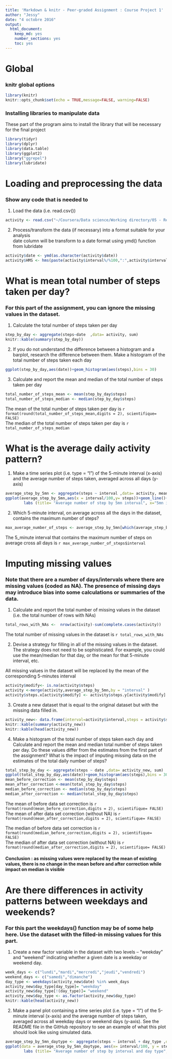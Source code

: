```yaml
---
title: 'Markdown & knitr - Peer-graded Assignment : Course Project 1'
author: "Jessy"
date: "4 octobre 2016"
output: 
  html_document: 
    keep_md: yes
    number_sections: yes
    toc: yes
---
```


# Global 
### knitr global options 
```r
library(knitr)
knitr::opts_chunk$set(echo = TRUE,message=FALSE, warning=FALSE)
```

### Installing libraries to manipulate data 
These part of the program aims to install the library that will be necessary for the final project
```r
library(tidyr)
library(dplyr)
library(data.table)
library(ggplot2)
library("ggrepel")
library(lubridate)
```

# Loading and preprocessing the data

### Show any code that is needed to

1. Load the data (i.e. read.csv())

```r
activity <- read.csv("~/Coursera/Data science/Working directory/05 - Reproducible Research/activity.csv")
```

2. Process/transform the data (if necessary) into a format suitable for your analysis  
date column will be transform to a date format using ymd() function from lubridate

```r
activity$date <- ymd(as.character(activity$date))
activity$HMS <- hms(paste(activity$interval%/%100,":",activity$interval-(activity$interval%/%100)*100,":",0))
```

# What is mean total number of steps taken per day?

### For this part of the assignment, you can ignore the missing values in the dataset.

1. Calculate the total number of steps taken per day

```r
step_by_day <- aggregate(steps~date  ,data= activity, sum)
knitr::kable(summary(step_by_day))
```

2. If you do not understand the difference between a histogram and a barplot, research the difference between them. Make a histogram of the total number of steps taken each day

```r
ggplot(step_by_day,aes(date))+geom_histogram(aes(steps),bins = 30)
```


3. Calculate and report the mean and median of the total number of steps taken per day

```r
total_number_of_steps_mean <- mean(step_by_day$steps)
total_number_of_steps_median <- median(step_by_day$steps)
```

The mean of the total number of steps taken per day is `r format(round(total_number_of_steps_mean,digits = 2), scientifique= FALSE) `  
The median of the total number of steps taken per day is `r total_number_of_steps_median`

# What is the average daily activity pattern?

1. Make a time series plot (i.e. type = "l") of the 5-minute interval (x-axis) and the average number of steps taken, averaged across all days (y-axis)
```r
average_step_by_5mn <- aggregate(steps ~ interval ,data= activity, mean)
ggplot(average_step_by_5mn,aes(x = interval/100,y= steps))+geom_line()+
        labs (title= "Average number of step by 5mn interval", x="5mn interval (in hour)")
```

2. Which 5-minute interval, on average across all the days in the dataset, contains the maximum number of steps?
```r
max_average_number_of_steps <- average_step_by_5mn[which(average_step_by_5mn$steps == max(average_step_by_5mn$steps, na.rm = TRUE)), ]
```

The 5_minute interval that contains the maximum number of steps on average cross all days is `r max_average_number_of_steps$interval`

# Imputing missing values

### Note that there are a number of days/intervals where there are missing values (coded as NA). The presence of missing days may introduce bias into some calculations or summaries of the data.

1. Calculate and report the total number of missing values in the dataset (i.e. the total number of rows with NAs)
```r
total_rows_with_NAs <-  nrow(activity)-sum(complete.cases(activity))
```

The total number of missing values in the dataset is `r total_rows_with_NAs`  



2. Devise a strategy for filling in all of the missing values in the dataset. The strategy does not need to be sophisticated. For example, you could use the mean/median for that day, or the mean for that 5-minute interval, etc.

All missing values in the dataset will be replaced by the mean of the corresponding 5-minutes interval

```r

activity$modify<- is.na(activity$steps)
activity <-merge(activity,average_step_by_5mn,by = "interval" )
activity$steps.x[activity$modify] <- activity$steps.y[activity$modify]

```


3. Create a new dataset that is equal to the original dataset but with the missing data filled in.
```r
activity_new<- data.frame(interval=activity$interval,steps = activity$steps.x,date=as.Date(activity$date))
knitr::kable(summary(activity_new))
knitr::kable(head(activity_new))
```


4. Make a histogram of the total number of steps taken each day and Calculate and report the mean and median total number of steps taken per day. Do these values differ from the estimates from the first part of the assignment? What is the impact of imputing missing data on the estimates of the total daily number of steps?
```r
total_step_by_day <- aggregate(steps ~ date ,data= activity_new, sum)
ggplot(total_step_by_day,aes(date))+geom_histogram(aes(steps),bins = 30)
mean_before_correction <- mean(step_by_day$steps)
mean_after_correction <-mean(total_step_by_day$steps)
median_before_correction <- median(step_by_day$steps)
median_after_correction <- median(total_step_by_day$steps)
```

The mean of before data set correction is `r format(round(mean_before_correction,digits = 2), scientifique= FALSE)`  
The mean of after data set correction (without NA) is `r format(round(mean_after_correction,digits = 2), scientifique= FALSE)`    

The median of before data set correction is `r format(round(median_before_correction,digits = 2), scientifique= FALSE)`      
The median of after data set correction (without NA) is `r format(round(median_after_correction,digits = 2), scientifique= FALSE)` 

#### Conclusion : as missing values were replaced by the mean of existing values, there is no change in the mean before and after correction while impact on median is visible

# Are there differences in activity patterns between weekdays and weekends?

### For this part the weekdays() function may be of some help here. Use the dataset with the filled-in missing values for this part.

1. Create a new factor variable in the dataset with two levels – “weekday” and “weekend” indicating whether a given date is a weekday or weekend day.

```r
week_days <- c("lundi","mardi","mercredi","jeudi","vendredi")
weekend_days <- c("samedi","dimanche")
day_type <- weekdays(activity_new$date) %in% week_days
activity_new$day_type[day_type]= "weekday" 
activity_new$day_type[!(day_type)]= "weekend"
activity_new$day_type <- as.factor(activity_new$day_type)
knitr::kable(head(activity_new))
```

2. Make a panel plot containing a time series plot (i.e. type = "l") of the 5-minute interval (x-axis) and the average number of steps taken, averaged across all weekday days or weekend days (y-axis). See the README file in the GitHub repository to see an example of what this plot should look like using simulated data.

```r
average_step_by_5mn_daytype <- aggregate(steps ~ interval + day_type ,data= activity_new, mean)
ggplot(data = average_step_by_5mn_daytype, aes(x= interval/100, y = steps))+geom_line()+facet_grid(day_type~.)+
        labs (title= "Average number of step by interval and day type", x="5mn interval (in hour)")
```